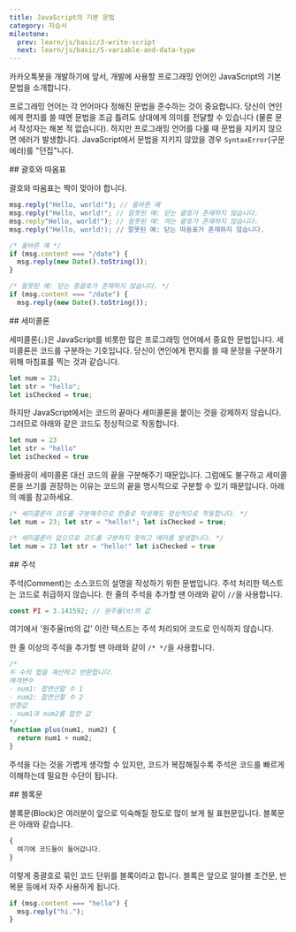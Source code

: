 ```yaml
---
title: JavaScript의 기본 문법
category: 자습서
milestone:
  prev: learn/js/basic/3-write-script
  next: learn/js/basic/5-variable-and-data-type
---
```


<Section>
  카카오톡봇을 개발하기에 앞서, 개발에 사용할 프로그래밍 언어인 JavaScript의 기본 문법을 소개합니다.

  프로그래밍 언어는 각 언어마다 정해진 문법을 준수하는 것이 중요합니다. 당신이 연인에게 편지를 쓸 때엔 문법을 조금 틀려도 상대에게 의미를 전달할 수 있습니다 (물론 문서 작성자는 해본 적 없습니다).
  하지만 프로그래밍 언어를 다룰 때 문법을 지키지 않으면 에러가 발생합니다. JavaScript에서 문법을 지키지 않았을 경우 `SyntaxError`(구문 에러)를 "던집"니다.
</Section>
<Section>
  ## 괄호와 따옴표

  괄호와 따옴표는 짝이 맞아야 합니다.

  ~~~js
  msg.reply("Hello, world!"); // 올바른 예
  msg.reply("Hello, world!"; // 잘못된 예: 닫는 괄호가 존재하지 않습니다.
  msg.reply"Hello, world!"); // 잘못된 예: 여는 괄호가 존재하지 않습니다.
  msg.reply("Hello, world!); // 잘못된 예: 닫는 따옴표가 존재하지 않습니다.
  ~~~

  ~~~js
  /* 올바른 예 */
  if (msg.content === "/date") {
    msg.reply(new Date().toString());
  }

  /* 잘못된 예: 닫는 중괄호가 존재하지 않습니다. */
  if (msg.content === "/date") {
    msg.reply(new Date().toString());
  ~~~
  </Section>
  <Section>
  ## 세미콜론

  세미콜론(`;`)은 JavaScript를 비롯한 많은 프로그래밍 언어에서 중요한 문법입니다. 세미콜론은 코드를 구분하는 기호입니다. 당신이 연인에게 편지를 쓸 때 문장을 구분하기 위해 마침표를 찍는 것과 같습니다.

  ~~~js
  let num = 23;
  let str = "hello";
  let isChecked = true;
  ~~~

  하지만 JavaScript에서는 코드의 끝마다 세미콜론을 붙이는 것을 강제하지 않습니다. 그러므로 아래와 같은 코드도 정상적으로 작동합니다.

  ~~~js
  let num = 23
  let str = "hello"
  let isChecked = true
  ~~~

  줄바꿈이 세미콜론 대신 코드의 끝을 구분해주기 때문입니다. 그럼에도 불구하고 세미콜론을 쓰기를 권장하는 이유는 코드의 끝을 명시적으로 구분할 수 있기 때문입니다. 아래의 예를 참고하세요.

  ~~~js
  /* 세미콜론이 코드를 구분해주므로 한줄로 작성해도 정상적으로 작동합니다. */
  let num = 23; let str = "hello!"; let isChecked = true;

  /* 세미콜론이 없으므로 코드를 구분하지 못하고 에러를 발생합니다. */
  let num = 23 let str = "hello!" let isChecked = true
  ~~~
  </Section>
  <Section>
  ## 주석

  주석(Comment)는 소스코드의 설명을 작성하기 위한 문법입니다. 주석 처리한 텍스트는 코드로 취급하지 않습니다. 한 줄의 주석을 추가할 땐 아래와 같이 `//`을 사용합니다.

  ~~~js
  const PI = 3.141592; // 원주율(π)의 값
  ~~~

  여기에서 '원주율(π)의 값' 이란 텍스트는 주석 처리되어 코드로 인식하지 않습니다.

  한 줄 이상의 주석을 추가할 땐 아래와 같이 `/* */`을 사용합니다.

  ~~~js
  /*
  두 수의 합을 계산하고 반환합니다.
  매개변수
  - num1: 합연산할 수 1
  - num2: 합연산할 수 2
  반환값
  - num1과 num2를 합한 값
  */
  function plus(num1, num2) {
    return num1 + num2;
  }
  ~~~

  주석을 다는 것을 가볍게 생각할 수 있지만, 코드가 복잡해질수록 주석은 코드를 빠르게 이해하는데 필요한 수단이 됩니다.
</Section>
<Section>
  ## 블록문

  블록문(Block)은 여러분이 앞으로 익숙해질 정도로 많이 보게 될 표현문입니다. 블록문은 아래와 같습니다.

  ~~~js
  {
    여기에 코드들이 들어갑니다.
  }
  ~~~

  이렇게 중괄호로 묶인 코드 단위를 블록이라고 합니다. 블록은 앞으로 알아볼 조건문, 반복문 등에서 자주 사용하게 됩니다.

  ~~~js
  if (msg.content === "hello") {
    msg.reply("hi.");
  }
  ~~~
</Section>